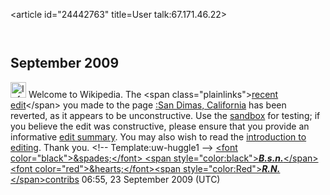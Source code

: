 <article id="24442763" title=User talk:67.171.46.22>
	<talkpage id="24442763" title="User talk:67.171.46.22">

== September 2009 ==

[[Image:Information.png|25px]] Welcome to Wikipedia. The &lt;span class=&quot;plainlinks&quot;&gt;[http://en.wikipedia.org/wiki/San_Dimas%2c_California?diff=315663829 recent edit]&lt;/span&gt; you made to the page [[:San Dimas, California]] has been reverted, as it appears to be unconstructive. Use the [[Wikipedia:Sandbox|sandbox]] for testing; if you believe the edit was constructive, please ensure that you provide an informative [[Help:Edit summary|edit summary]]. You may also wish to read the [[Wikipedia:Introduction|introduction to editing]]. Thank you. &lt;!-- Template:uw-huggle1 --&gt; [[User:B.s.n.R.N.|&lt;font color=&quot;black&quot;&gt;&amp;spades;&lt;/font&gt; &lt;span style=&quot;color:black&quot;&gt;'''''B.s.n.'''''&lt;/span&gt;]] [[User talk:B.s.n.R.N.|&lt;font color=&quot;red&quot;&gt;&amp;hearts;&lt;/font&gt;&lt;span style=&quot;color:Red&quot;&gt;'''''R.N.'''''&lt;/span&gt;]][[Special:Contributions/B.s.n.R.N.|contribs]] 06:55, 23 September 2009 (UTC)
	</talkpage>
</article>